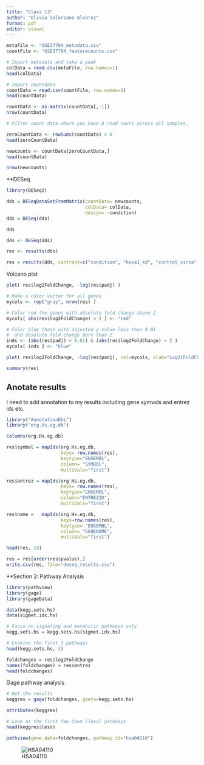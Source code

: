 ```yaml
---
title: "Class 13"
author: "Olivia Solorzano Alvarez"
format: pdf
editor: visual
---
```




```r
metaFile <- "GSE37704_metadata.csv"
countFile <- "GSE37704_featurecounts.csv"

```

```r
# Import metadata and take a peak
colData = read.csv(metaFile, row.names=1)
head(colData)

```
```r
# Import countdata
countData = read.csv(countFile, row.names=1)
head(countData)

countData <- as.matrix(countData[,-1])
nrow(countData)
```



```r
# Filter count data where you have 0 read count across all samples.

zeroCountData <- rowSums(countData) > 0
head(zeroCountData)
```

```r
newcounts <- countData[zeroCountData,]
head(countData)
```

```r
nrow(newcounts)
```

**DESeq

```r
library(DESeq2)

dds = DESeqDataSetFromMatrix(countData= newcounts,
                             colData= colData,
                             design= ~condition)
dds = DESeq(dds)
```

```r
dds
```


```r
dds <- DESeq(dds)
```

```r
res <- results(dds)
```

```r
res = results(dds, contrast=c("condition", "hoxa1_kd", "control_sirna"))
```

Volcano plot
```r
plot( res$log2FoldChange, -log(res$padj) )

# Make a color vector for all genes
mycols <- rep("gray", nrow(res) )

# Color red the genes with absolute fold change above 2
mycols[ abs(res$log2FoldChange) > 2 ] <- "red"

# Color blue those with adjusted p-value less than 0.01
#  and absolute fold change more than 2
inds <- (abs(res$padj) < 0.01) & (abs(res$log2FoldChange) > 2 )
mycols[ inds ] <- "blue"

plot( res$log2FoldChange, -log(res$padj), col=mycols, xlab="Log2(FoldChange)", ylab="-Log(P-value)" )
```



```r
summary(res)
```


## Anotate results 

I need to add annotation to my results including gene symvols and entrez ids etc.

```r
library("AnnotationDbi")
library("org.Hs.eg.db")

columns(org.Hs.eg.db)

res$symbol = mapIds(org.Hs.eg.db,
                    keys= row.names(res), 
                    keytype="ENSEMBL",
                    column= "SYMBOL",
                    multiVals="first")

res$entrez = mapIds(org.Hs.eg.db,
                    keys= row.names(res),
                    keytype="ENSEMBL",
                    column="ENTREZID",
                    multiVals="first")

res$name =   mapIds(org.Hs.eg.db,
                    keys=row.names(res),
                    keytype= "ENSEMBL",
                    column= "GENENAME",
                    multiVals="first")

head(res, 10)
```

```r
res = res[order(res$pvalue),]
write.csv(res, file="deseq_results.csv")
```

**Section 2: Pathway Analysis

```r
library(pathview)
library(gage)
library(gageData)
```

```r
data(kegg.sets.hs)
data(sigmet.idx.hs)
```


```r
# Focus on signaling and metabolic pathways only
kegg.sets.hs = kegg.sets.hs[sigmet.idx.hs]

# Examine the first 3 pathways
head(kegg.sets.hs, 3)
```



```r
foldchanges = res$log2FoldChange
names(foldchanges) = res$entrez
head(foldchanges)
```

Gage pathway analysis
```r
# Get the results
keggres = gage(foldchanges, gsets=kegg.sets.hs)
```

```r
attributes(keggres)
```

```r
# Look at the first few down (less) pathways
head(keggres$less)
```


```r
pathview(gene.data=foldchanges, pathway.id="hsa04110")
```

![HSA04110](hsa04110.pathview.png)



